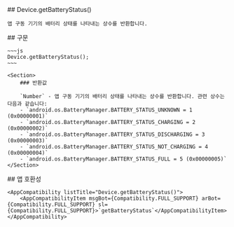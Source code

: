 
<Section>
    ## Device.getBatteryStatus()

    앱 구동 기기의 배터리 상태를 나타내는 상수를 반환합니다.
</Section>
<Section>
    ## 구문

    ~~~js
    Device.getBatteryStatus();
    ~~~

    <Section>
        ### 반환값

        `Number` - 앱 구동 기기의 배터리 상태를 나타내는 상수를 반환합니다. 관련 상수는 다음과 같습니다:
        - `android.os.BatteryManager.BATTERY_STATUS_UNKNOWN = 1 (0x00000001)`
        - `android.os.BatteryManager.BATTERY_STATUS_CHARGING = 2 (0x00000002)`
        - `android.os.BatteryManager.BATTERY_STATUS_DISCHARGING = 3 (0x00000003)`
        - `android.os.BatteryManager.BATTERY_STATUS_NOT_CHARGING = 4 (0x00000004)`
        - `android.os.BatteryManager.BATTERY_STATUS_FULL = 5 (0x00000005)`
    </Section>
</Section>
<Section>
    ## 앱 호환성

    <AppCompatibility listTitle="Device.getBatteryStatus()">
        <AppCompatibilityItem msgBot={Compatibility.FULL_SUPPORT} arBot={Compatibility.FULL_SUPPORT} sl={Compatibility.FULL_SUPPORT}>`getBatteryStatus`</AppCompatibilityItem>
    </AppCompatibility>
</Section>